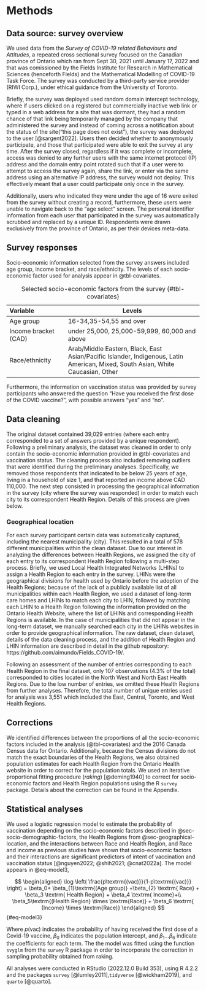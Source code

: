 # Methods

## Data source: survey overview

We used data from the *Survey of COVID-19 related Behaviours and Attitudes*, a repeated cross sectional survey focused on the Canadian province of Ontario which ran from Sept 30, 2021 until January 17, 2022 and that was comissioned by the Fields Institute for Research in Mathematical Sciences (henceforth Fields) and the  Mathematical Modelling of COVID-19 Task Force.  The survey was conducted by a third-party service provider (RIWI Corp.), under ethical guidance from the University of Toronto.

Briefly, the survey was deployed used random domain intercept technology, where if users clicked on a registered but commercially inactive web link or typed in a web address for a site that was dormant, they had a random chance of that link being temporarily managed by the company that administered the survey and instead of coming across a notification about the status of the site("this page does not exist"), the survey was deployed to the user [@sargent2022]. Users then decided whether to anonymously participate, and those that participated were able to exit the survey at any time. After the survey closed, regardless if it was complete or incomplete, access was denied to any further users with the same internet protocol (IP) address and the domain entry point rotated such that if a user were to attempt to access the survey again, share the link, or enter via the same address using an alternative IP address, the survey would not deploy. This effectively meant that a user could participate only once in the survey.

Additionally, users who indicated they were under the age of 16 were exited from the survey without creating a record, furthermore, these users were unable to navigate back to the "age select" screen. The personal identifier information from each user that participated in the survey was automatically scrubbed and replaced by a unique ID. Respondents were drawn exclusively from the province of Ontario, as per their devices meta-data.

## Survey responses {#sec-socio-demographic-factors}

Socio-economic information selected from the survey answers included age group, income bracket, and race/ethnicity. The levels of each socio-economic factor used for analysis appear in @tbl-covariates.

| Variable             | Levels                                            |            
|:---------------------|---------------------------------------------------|
| Age group            | 16-34,35-54,55 and over                           |
| Income bracket (CAD) | under 25,000, 25,000-59,999, 60,000 and above     |
| Race/ethnicity       | Arab/Middle Eastern, Black, East Asian/Pacific Islander, Indigenous, Latin American, Mixed, South Asian, White Caucasian, Other |
                                                                                                                   
: Selected socio-economic factors from the survey {#tbl-covariates}


Furthermore, the information on vaccination status was provided by survey participants who answered the question "Have you received the first dose of the COVID vaccine?", with possible answers "yes" and "no". 

<!-- -   (If answered "yes" to the previous question) "Have you received the second dose of the COVID vaccine?" with possible answers "yes" and "no" -->

<!-- -   (If answer was "no" to the first question) "If a vaccine was made available to you you would:" with possible answers "definitely get", "definitely not get", "probably get", and "probably not get" -->

<!--           - definitely get -->

<!--           - definitely not get -->

<!--           - probably get -->

<!--           - probably not get -->

## Data cleaning

The original dataset contained 39,029 entries (where each entry corresponded to a set of answers provided by a unique respondent). Following a preliminary analysis, the dataset was cleaned in order to only contain the socio-economic information provided in @tbl-covariates and vaccination status. The cleaning process also included removing outliers that were identified during the preliminary analyses. Specifically, we removed those respondents that indicated to be below 25 years of age, living in a household of size 1, and that reported an income above CAD 110,000. The next step consisted in processing the geographical information in the survey (city where the survey was responded) in order to match each city to its correspondent Health Region. Details of this process are given below.



### Geographical location {#sec-geographical-location}

For each survey participant certain data was automatically captured, including the nearest municipality (city). This resulted in a total of 578 different municipalities within the clean dataset. Due to our interest in analyzing the differences between Health Regions, we assigned the city of each entry to its correspondent Health Region following a multi-step process. Briefly, we used Local Health Integrated Networks (LHINs) to assign a Health Region to each entry in the survey. LHINs were the geographical divisions for health used by  Ontario before the adoption of the Health Regions; because of the lack of a publicly available list of all municipalities within each Health Region, we used a dataset of long-term care homes and LHINs to match each city to LHIN, followed by matching each LHIN to a Health Region following the information provided on the Ontario Health Website, where the list of LHINs and corresponding Health Regions is available. In the case of municipalities that did not appear in the long-term dataset, we manually searched each city in the LHINs websites in order to provide geographical information. The raw dataset, clean dataset, details of the data cleaning process, and the addition of Health Region and LHIN information are described in detail in the github repository: https://github.com/aimundo/Fields_COVID-19/.

Following an assessment of the number of entries corresponding to each Health Region in the final dataset, only 107 observations (4.3% of the total) corresponded to cities located in the North West and North East Health Regions. Due to the low number of entries, we omitted these Health Regions from further analyses. Therefore, the total number of unique entries used for analysis was 3,551 which included the East, Central, Toronto, and West Health Regions.

## Corrections

We identified differences between the proportions of all the socio-economic factors included in the analysis (@tbl-covariates) and the 2016 Canada Census data for Ontario. Additionally, because the Census divisions do not match the exact boundaries of the Health Regions, we also obtained population estimates for each Health Region from the Ontario Health website in order to correct for the population totals. We used an iterative proportional fitting procedure (_raking_) [@deming1940] to correct for socio-economic factors and Health Region populations using the R `survey` package. Details about the correction can be found in the Appendix.

## Statistical analyses

We used a logistic regression model to estimate the probability of vaccination depending on the socio-economic factors described in @sec-socio-demographic-factors, the Health Regions from @sec-geographical-location, and the interactions between Race and Health Region, and Race and income as previous studies have shown that socio-economic factors and their interactions are significant predictors of intent of vaccination and vaccination status [@nguyen2022; @shih2021; @cnat2022a]. The model appears in @eq-model3,

$$
\begin{aligned}
\log \left( \frac{p\textrm{(vac)}}{1-p\textrm{(vac)}} \right) = \beta_0+ \beta_{1}\textrm{(Age group)} +\beta_{2} \textrm{ Race} + \beta_3 \textrm{ Health Region} + \beta_4 \textrm{ Income}+\\ \beta_5\textrm{(Health Region} \times \textrm{Race)} + \beta_6 \textrm{ (Income} \times \textrm{Race)}
\end{aligned}
$$ {#eq-model3}

Where $p\textrm{(vac)}$ indicates the probability of having received the first dose of a Covid-19 vaccine, $\beta_0$ indicates the population intercept, and $\beta_1...\beta_6$ indicate the coefficients for each term. The the model was fitted using the function `svyglm` from the `survey` R package in order to incorporate the correction in sampling probability obtained from raking.

All analyses were conducted in RStudio (2022.12.0 Build 353), using R 4.2.2 and the packages `survey` [@lumley2011],`tidyverse` [@wickham2019], and `quarto` [@quarto].

